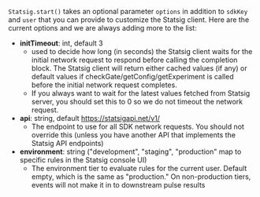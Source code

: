 `Statsig.start()` takes an optional parameter `options` in addition to `sdkKey` and `user` that you can provide to customize the Statsig client. Here are the current options and we are always adding more to the list:

- **initTimeout**: int, default 3
  - used to decide how long (in seconds) the Statsig client waits for the initial network request to respond before calling the completion block. The Statsig client will return either cached values (if any) or default values if checkGate/getConfig/getExperiment is called before the initial network request completes.
  - If you always want to wait for the latest values fetched from Statsig server, you should set this to 0 so we do not timeout the network request.
- **api**: string, default https://statsigapi.net/v1/
  - The endpoint to use for all SDK network requests. You should not override this (unless you have another API that implements the Statsig API endpoints)
- **environment**: string ("development", "staging", "production" map to specific rules in the Statsig console UI)
  - The environment tier to evaluate rules for the current user.  Default empty, which is the same as "production."  On non-production tiers, events will not make it in to downstream pulse results
